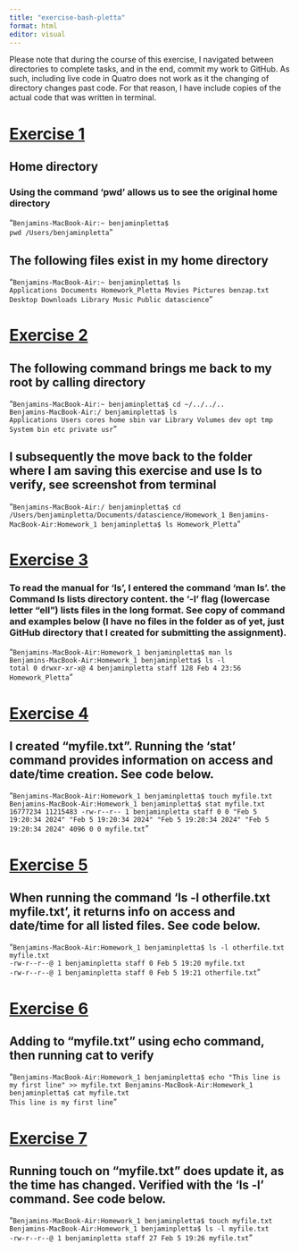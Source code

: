 ```yaml
---
title: "exercise-bash-pletta"
format: html
editor: visual
---
```


Please note that during the course of this exercise, I navigated between directories to complete tasks, and in the end, commit my work to GitHub. As such, including live code in Quatro does not work as it the changing of directory changes past code. For that reason, I have include copies of the actual code that was written in terminal.

# [Exercise 1]{.underline}

## Home directory

### Using the command 'pwd' allows us to see the original home directory

| "`Benjamins-MacBook-Air:~ benjaminpletta$`
| `pwd /Users/benjaminpletta`"

## The following files exist in my home directory

| "`Benjamins-MacBook-Air:~ benjaminpletta$ ls`
| `Applications Documents Homework_Pletta Movies Pictures benzap.txt Desktop Downloads Library Music Public datascience`"

# [Exercise 2]{.underline}

## The following command brings me back to my root by calling directory

| "`Benjamins-MacBook-Air:~ benjaminpletta$ cd ~/../../..`
| `Benjamins-MacBook-Air:/ benjaminpletta$ ls`
| `Applications Users cores home sbin var Library Volumes dev opt tmp System bin etc private usr`"

## I subsequently the move back to the folder where I am saving this exercise and use ls to verify, see screenshot from terminal

| "`Benjamins-MacBook-Air:/ benjaminpletta$ cd /Users/benjaminpletta/Documents/datascience/Homework_1 Benjamins-MacBook-Air:Homework_1 benjaminpletta$ ls Homework_Pletta`"

# [Exercise 3]{.underline}

### To read the manual for 'ls', I entered the command 'man ls'. the Command ls lists directory content. the '-l' flag (lowercase letter "ell") lists files in the long format. See copy of command and examples below (I have no files in the folder as of yet, just GitHub directory that I created for submitting the assignment).

| "`Benjamins-MacBook-Air:Homework_1 benjaminpletta$ man ls`
| `Benjamins-MacBook-Air:Homework_1 benjaminpletta$ ls -l`
| `total 0 drwxr-xr-x@ 4 benjaminpletta staff 128 Feb 4 23:56 Homework_Pletta`"

# [Exercise 4]{.underline}

## I created "myfile.txt". Running the 'stat' command provides information on access and date/time creation. See code below.

| "`Benjamins-MacBook-Air:Homework_1 benjaminpletta$ touch myfile.txt`
| `Benjamins-MacBook-Air:Homework_1 benjaminpletta$ stat myfile.txt`
| `16777234 11215483 -rw-r--r-- 1 benjaminpletta staff 0 0 "Feb 5 19:20:34 2024" "Feb 5 19:20:34 2024" "Feb 5 19:20:34 2024" "Feb 5 19:20:34 2024" 4096 0 0 myfile.txt`"

# [Exercise 5]{.underline}

## When running the command 'ls -l otherfile.txt myfile.txt', it returns info on access and date/time for all listed files. See code below.

| "`Benjamins-MacBook-Air:Homework_1 benjaminpletta$ ls -l otherfile.txt myfile.txt`
| `-rw-r--r--@ 1 benjaminpletta staff 0 Feb 5 19:20 myfile.txt`
| `-rw-r--r--@ 1 benjaminpletta staff 0 Feb 5 19:21 otherfile.txt`"

# [Exercise 6]{.underline}

## Adding to "myfile.txt" using echo command, then running cat to verify

| "`Benjamins-MacBook-Air:Homework_1 benjaminpletta$ echo "This line is my first line" >> myfile.txt Benjamins-MacBook-Air:Homework_1 benjaminpletta$ cat myfile.txt`
| `This line is my first line`"

# [Exercise 7]{.underline}

## Running touch on "myfile.txt" does update it, as the time has changed. Verified with the 'ls -l' command. See code below.

| "`Benjamins-MacBook-Air:Homework_1 benjaminpletta$ touch myfile.txt`
| `Benjamins-MacBook-Air:Homework_1 benjaminpletta$ ls -l myfile.txt`
| `-rw-r--r--@ 1 benjaminpletta staff 27 Feb 5 19:26 myfile.txt`"
